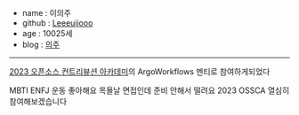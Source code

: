 - name : 이의주
- github : [Leeeuijooo](https://github.com/Leeeuijooo)
- age : 10025세
- blog : [의주](https://velog.io/@euijoo3233)

---

[2023 오픈소스 컨트리뷰션 아카데미](https://www.oss.kr/ossca_23_projects/show/f0db6627-fba2-40e3-ac42-9e9acd00340f)의 ArgoWorkflows 멘티로 참여하게되었다

MBTI ENFJ
운동 좋아해요
목욜날 면접인데 준비 안해서 떨려요
2023 OSSCA 열심히 참여해보겠습니다
